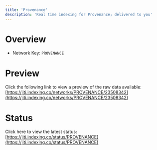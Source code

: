 ```yaml
---
title: 'Provenance'
description: 'Real time indexing for Provenance; delivered to you'
---
```


# Overview
- Network Key: `PROVENANCE`

# Preview
Click the following link to view a preview of the raw data available: [https://jiti.indexing.co/networks/PROVENANCE/23508342](https://jiti.indexing.co/networks/PROVENANCE/23508342)

# Status
Click here to view the latest status: [https://jiti.indexing.co/status/PROVENANCE](https://jiti.indexing.co/status/PROVENANCE)
